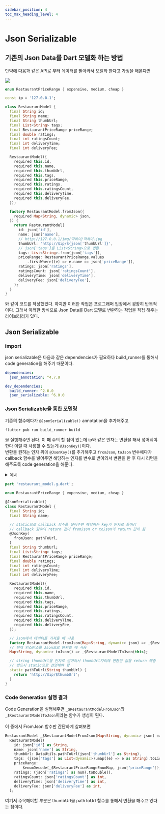 ```yaml
---
sidebar_position: 4
toc_max_heading_level: 4
---
```


# Json Serializable

## 기존의 Json Data를 Dart 모델화 하는 방법

만약에 다음과 같은 API로 부터 데이터를 받아와서 모델화 한다고 가정을 해본다면

<div style={{textAlign: "center"}}>
<img src={require("./img/json-serializable/json_serializable_post_man.png").default} />
</div>

```dart title="restaurant_model.dart"
enum RestaurantPriceRange { expensive, medium, cheap }

const ip = '127.0.0.1';

class RestaurantModel {
  final String id;
  final String name;
  final String thumbUrl;
  final List<String> tags;
  final RestaurantPriceRange priceRange;
  final double ratings;
  final int ratingsCount;
  final int deliveryTime;
  final int deliveryFee;

  RestaurantModel({
    required this.id,
    required this.name,
    required this.thumbUrl,
    required this.tags,
    required this.priceRange,
    required this.ratings,
    required this.ratingsCount,
    required this.deliveryTime,
    required this.deliveryFee,
  });

  factory RestaurantModel.fromJson({
    required Map<String, dynamic> json,
  }) {
    return RestaurantModel(
      id: json['id'],
      name: json['name'],
      // http://127.0.0.1/img/떡볶이/떡볶이.jpg
      thumbUrl: 'http://$ip/${json['thumbUrl']}',
      // json['tags']를 List<String>으로 변환
      tags: List<String>.from(json['tags']),
      priceRange: RestaurantPriceRange.values
          .firstWhere((e) => e.name == json['priceRange']),
      ratings: json['ratings'],
      ratingsCount: json['ratingsCount'],
      deliveryTime: json['deliveryTime'],
      deliveryFee: json['deliveryFee'],
    );
  }
}
```

와 같이 코드를 작성했었다. 하지만 이러한 작업은 프로그래머 입장에서 굉장히 반복적이다. 그래서 이러한 방식으로 Json Data를 Dart 모델로 변환하는 작업을 직접 해주는 라이브러리가 있다.

## Json Serializable
### import
json serializable은 다음과 같은 dependencies가 필요하다 build_runner를 통해서 code generation을 해주기 때문이다.
```yaml
dependencies:
  json_annotation: ^4.7.0

dev_dependencies:
  build_runner: ^2.0.0
  json_serializable: ^6.0.0
```

### Json Serializable을 통한 모델링
기존의 함수에다가 `@JsonSerializable()` annotation을 추가해주고 
```bash
flutter pub run build_runner build
```
을 실행해주면 된다. 이 때 주의 할 점이 있는데 ip와 같은 인자는 변환을 해서 넣어줘야 한다 이럴 때 사용할 수 있는게 `@JsonKey()`이다.  
변환을 원하는 인자 위에 `@JsonKey()`를 추가해주고 `fromJson`, `toJson` 변수에다가 callback 함수를 넣어주면 해당하는 인자를 변수로 받아와서 변환을 한 후 다시 리턴을 해주도록 code generation을 해준다.
<details>
<summary>예시</summary>
<div>

```dart
// string thumbUrl을 인자로 받아와서 thumbUrl자리에 변환한 값을 return 해줌
// 반드시 static으로 선언해야 함
static pathToUrl(String thumbUrl) {
    return 'http://$ip/$thumbUrl';
}

class RestaurantModel {
    ...
    @JsonKey(fromJson: pathToUrl)
    final String thumbUrl;
}
```

</div>
</details>

```dart
part 'restaurant_model.g.dart';

enum RestaurantPriceRange { expensive, medium, cheap }

@JsonSerializable()
class RestaurantModel {
  final String id;
  final String name;

  // static으로 callback 함수를 넣어주면 해당하는 key가 인자로 들어감
  // callback 함수의 return 값이 fromJson or toJson의 return 값이 됨
  @JsonKey(
    fromJson: pathToUrl,
  )
  final String thumbUrl;
  final List<String> tags;
  final RestaurantPriceRange priceRange;
  final double ratings;
  final int ratingsCount;
  final int deliveryTime;
  final int deliveryFee;

  RestaurantModel({
    required this.id,
    required this.name,
    required this.thumbUrl,
    required this.tags,
    required this.priceRange,
    required this.ratings,
    required this.ratingsCount,
    required this.deliveryTime,
    required this.deliveryFee,
  });

  // Json에서 데이터를 가져올 때 사용
  factory RestaurantModel.fromJson(Map<String, dynamic> json) => _$RestaurantModelFromJson(json);
  // 현재 인스턴스를 Json으로 변환할 때 사용
  Map<String, dynamic> toJson() => _$RestaurantModelToJson(this);

  // string thumbUrl을 인자로 받아와서 thumbUrl자리에 변환한 값을 return 해줌
  // 반드시 static으로 선언해야 함
  static pathToUrl(String thumbUrl) {
    return 'http://$ip/$thumbUrl';
  }
}
```

### Code Generation 실행 결과
Code Generation을 실행해주면 `_$RestaurantModelFromJson`와 `_$RestaurantModelToJson`이라는 함수가 생성이 된다.<br></br>
이 중에서 FromJson 함수만 간단하게 살펴보면
```dart
RestaurantModel _$RestaurantModelFromJson(Map<String, dynamic> json) =>
  RestaurantModel(
    id: json['id'] as String,
    name: json['name'] as String,
    thumbUrl: DataUtils.pathToUrl(json['thumbUrl'] as String),
    tags: (json['tags'] as List<dynamic>).map((e) => e as String).toList(),
    priceRange:
        $enumDecode(_$RestaurantPriceRangeEnumMap, json['priceRange']),
    ratings: (json['ratings'] as num).toDouble(),
    ratingsCount: json['ratingsCount'] as int,
    deliveryTime: json['deliveryTime'] as int,
    deliveryFee: json['deliveryFee'] as int,
  );
```
여기서 주목해야할 부분은 thumbUrl을 pathToUrl 함수를 통해서 변환을 해주고 있다는 점이다.